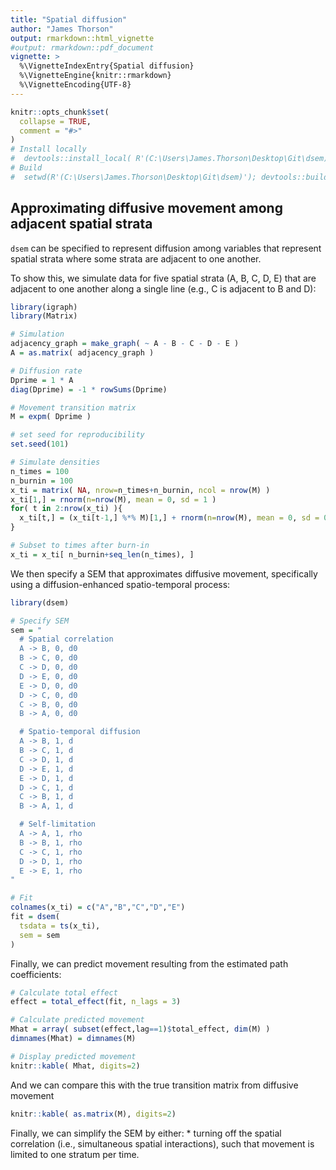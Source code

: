 ```yaml
---
title: "Spatial diffusion"
author: "James Thorson"
output: rmarkdown::html_vignette
#output: rmarkdown::pdf_document
vignette: >
  %\VignetteIndexEntry{Spatial diffusion}
  %\VignetteEngine{knitr::rmarkdown}
  %\VignetteEncoding{UTF-8}
---
```


```r
knitr::opts_chunk$set(
  collapse = TRUE,
  comment = "#>"
)
# Install locally
#  devtools::install_local( R'(C:\Users\James.Thorson\Desktop\Git\dsem)', force=TRUE )
# Build
#  setwd(R'(C:\Users\James.Thorson\Desktop\Git\dsem)'); devtools::build_rmd("vignettes/spatial_diffusion.Rmd")
```

## Approximating diffusive movement among adjacent spatial strata

`dsem` can be specified to represent diffusion among variables that represent spatial strata where some strata are adjacent to one another.

To show this, we simulate data for five spatial strata (A, B, C, D, E) that are adjacent to one another along a single line (e.g., C is adjacent to B and D): 

```r
library(igraph)
library(Matrix)

# Simulation
adjacency_graph = make_graph( ~ A - B - C - D - E )
A = as.matrix( adjacency_graph )

# Diffusion rate
Dprime = 1 * A
diag(Dprime) = -1 * rowSums(Dprime)

# Movement transition matrix
M = expm( Dprime )

# set seed for reproducibility
set.seed(101)

# Simulate densities
n_times = 100
n_burnin = 100
x_ti = matrix( NA, nrow=n_times+n_burnin, ncol = nrow(M) )
x_ti[1,] = rnorm(n=nrow(M), mean = 0, sd = 1 )
for( t in 2:nrow(x_ti) ){
  x_ti[t,] = (x_ti[t-1,] %*% M)[1,] + rnorm(n=nrow(M), mean = 0, sd = 0.1)
}

# Subset to times after burn-in
x_ti = x_ti[ n_burnin+seq_len(n_times), ]
```

We then specify a SEM that approximates diffusive movement, specifically using a diffusion-enhanced spatio-temporal process:

```r
library(dsem)

# Specify SEM
sem = "
  # Spatial correlation
  A -> B, 0, d0
  B -> C, 0, d0
  C -> D, 0, d0
  D -> E, 0, d0
  E -> D, 0, d0
  D -> C, 0, d0
  C -> B, 0, d0
  B -> A, 0, d0

  # Spatio-temporal diffusion
  A -> B, 1, d
  B -> C, 1, d
  C -> D, 1, d
  D -> E, 1, d
  E -> D, 1, d
  D -> C, 1, d
  C -> B, 1, d
  B -> A, 1, d

  # Self-limitation
  A -> A, 1, rho
  B -> B, 1, rho
  C -> C, 1, rho
  D -> D, 1, rho
  E -> E, 1, rho
"

# Fit
colnames(x_ti) = c("A","B","C","D","E")
fit = dsem(
  tsdata = ts(x_ti),
  sem = sem
)
```

Finally, we can predict movement resulting from the estimated path coefficients:
```r
# Calculate total effect
effect = total_effect(fit, n_lags = 3)

# Calculate predicted movement
Mhat = array( subset(effect,lag==1)$total_effect, dim(M) )
dimnames(Mhat) = dimnames(M)

# Display predicted movement
knitr::kable( Mhat, digits=2)
```

And we can compare this with the true transition matrix from diffusive movement
```r
knitr::kable( as.matrix(M), digits=2)
```

Finally, we can simplify the SEM by either:
* turning off the spatial correlation (i.e., simultaneous spatial interactions), such that movement is limited to one stratum per time.
